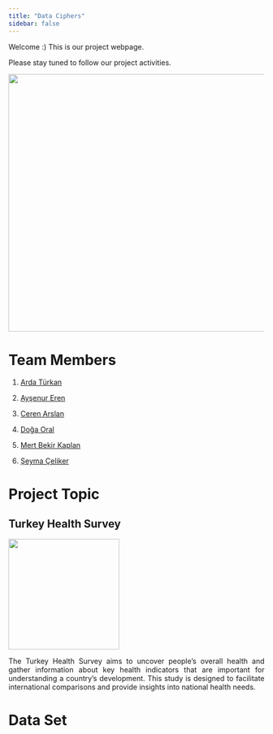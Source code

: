 ```yaml
---
title: "Data Ciphers"
sidebar: false 
---
```


Welcome :) This is our project webpage.

Please stay tuned to follow our project activities.

![](ourlogo.png){width="507"}

# Team Members

1.  [Arda Türkan](https://tr.wikipedia.org/wiki/Edin_D%C5%BEeko)

2.  [Ayşenur Eren](https://tr.wikipedia.org/wiki/Du%C5%A1an_Tadi%C4%87)

3.  [Ceren Arslan](https://tr.wikipedia.org/wiki/Fred_(1993_do%C4%9Fumlu_futbolcu))

4.  [Doğa Oral](https://tr.wikipedia.org/wiki/Sebastian_Szyma%C5%84ski)

5.  [Mert Bekir Kaplan](https://emu-hacettepe-analytics.github.io/emu430-fall2023-mer7kaplan/)

6.  [Şeyma Çeliker](https://tr.wikipedia.org/wiki/Mauro_Icardi)

# Project Topic

## Turkey Health Survey

![](medical.gif){fig-align="center" width="218"}

::: {style="text-align: justify"}
The Turkey Health Survey aims to uncover people's overall health and gather information about key health indicators that are important for understanding a country's development. This study is designed to facilitate international comparisons and provide insights into national health needs.
:::

# Data Set
